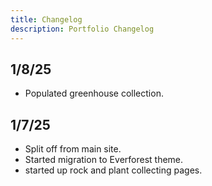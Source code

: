 ```yaml
---
title: Changelog
description: Portfolio Changelog
---
```


## 1/8/25

- Populated greenhouse collection.

## 1/7/25

- Split off from main site.
- Started migration to Everforest theme.
- started up rock and plant collecting pages.